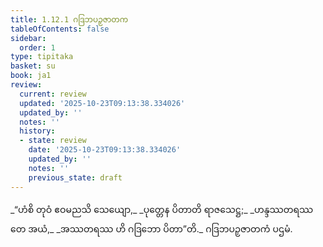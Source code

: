 ```yaml
---
title: 1.12.1 ဂဒြဘပဉှဇာတက
tableOfContents: false
sidebar:
  order: 1
type: tipitaka
basket: su
book: ja1
review:
  current: review
  updated: '2025-10-23T09:13:38.334026'
  updated_by: ''
  notes: ''
  history:
  - state: review
    date: '2025-10-23T09:13:38.334026'
    updated_by: ''
    notes: ''
    previous_state: draft
---
```



<ReviewStatus review={frontmatter.review} showDetails={true} />

<HypothesisAnnotation frontmatter={frontmatter} />

<DynamicBreadcrumb />

<Division number="111" book="ja1" e="ch" v="22" p="26">

<Paragraph number="247" type="verses" book="ja1">
_“ဟံစိ တုဝံ ဧဝမညသိ သေယျော,_  
_ပုတ္တေန ပိတာတိ ရာဇသေဋ္ဌ;_  
_ဟန္ဒဿတရဿ တေ အယံ,_  
_အဿတရဿ ဟိ ဂဒြဘော ပိတာ”တိ._  


</Paragraph>
</Division>

<Paragraph number="248" type="center" book="ja1">
ဂဒြဘပဉှဇာတကံ ပဌမံ.
</Paragraph>